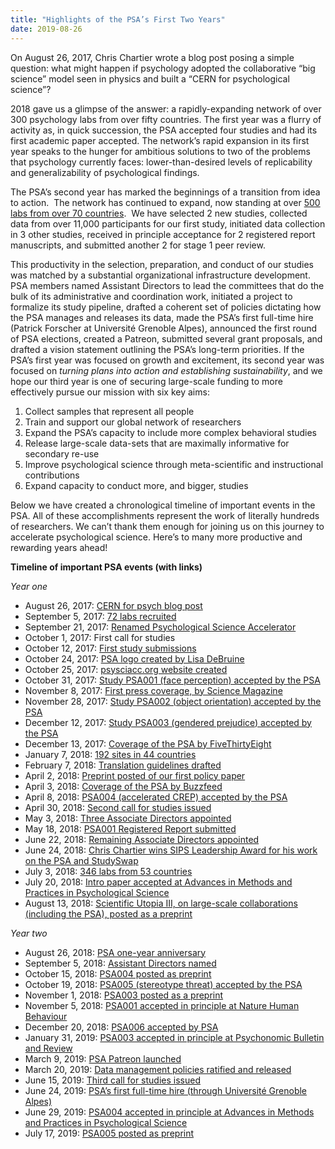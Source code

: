 ```yaml
---
title: "Highlights of the PSA’s First Two Years"
date: 2019-08-26
---
```


<span style="font-weight:400;">On August 26, 2017, Chris Chartier wrote a blog post posing a simple question: what might happen if psychology adopted the collaborative “big science” model seen in physics and built a “CERN for psychological science”?</span>

<span style="font-weight:400;">2018 gave us a glimpse of the answer: a rapidly-expanding network of over 300 psychology labs from over fifty countries. The first year was a flurry of activity as, in quick succession, the PSA accepted four studies and had its first academic paper accepted. The network’s rapid expansion in its first year speaks to the hunger for ambitious solutions to two of the problems that psychology currently faces: lower-than-desired levels of replicability and generalizability of psychological findings.</span>

<span style="font-weight:400;">The PSA’s second year has marked the beginnings of a transition from idea to action.  The network has continued to expand, now standing at over </span><a href="https://nicholas-coles.shinyapps.io/PSA_Map_Prototype/" target="_blank" rel="noopener">500 labs from over 70 countries</a><span style="font-weight:400;">.  We have selected 2 new studies, collected data from over 11,000 participants for our first study, initiated data collection in 3 other studies, received in principle acceptance for 2 registered report manuscripts, and submitted another 2 for stage 1 peer review. </span>

<span style="font-weight:400;">This productivity in the selection, preparation, and conduct of our studies was matched by a substantial organizational infrastructure development</span><span style="font-weight:400;">. PSA members named Assistant Directors to lead the committees that do the bulk of its administrative and coordination work, initiated a project to formalize its study pipeline, drafted a coherent set of policies dictating how the PSA manages and releases its data, made the PSA’s first full-time hire (Patrick Forscher at Université Grenoble Alpes), announced the first round of PSA elections, created a Patreon, submitted several grant proposals, and drafted a vision statement outlining the PSA’s long-term priorities. If the PSA’s first year was focused on growth and excitement, its second year was focused on </span><i><span style="font-weight:400;">turning plans into action and establishing sustainability</span></i><span style="font-weight:400;">, and we hope our third year is one of securing large-scale funding to more effectively pursue our mission with six key aims: </span>
<ol>
	<li style="font-weight:400;"><span style="font-weight:400;">Collect samples that represent all people </span></li>
	<li style="font-weight:400;"><span style="font-weight:400;">Train and support our global network of researchers</span></li>
	<li style="font-weight:400;"><span style="font-weight:400;">Expand the PSA’s capacity to include more complex behavioral studies</span></li>
	<li style="font-weight:400;"><span style="font-weight:400;">Release large-scale data-sets that are maximally informative for secondary re-use</span></li>
	<li style="font-weight:400;"><span style="font-weight:400;">Improve psychological science through meta-scientific and instructional contributions</span></li>
	<li style="font-weight:400;"><span style="font-weight:400;">Expand capacity to conduct more, and bigger, studies</span></li>
</ol>
<span style="font-weight:400;">Below we have created a chronological timeline of important events in the PSA. All of these accomplishments represent the work of literally hundreds of researchers. We can’t thank them enough for joining us on this journey to accelerate psychological science. Here’s to many more productive and rewarding years ahead!</span>

<b>Timeline of important PSA events (with links)</b>

<i><span style="font-weight:400;">Year one</span></i>
<ul>
	<li style="font-weight:400;"><span style="font-weight:400;">August 26, 2017: </span><a href="https://christopherchartier.com/2017/08/26/building-a-cern-for-psychological-science/" target="_blank" rel="noopener">CERN for psych blog post</a><span style="font-weight:400;"> </span></li>
	<li style="font-weight:400;"><span style="font-weight:400;">September 5, 2017: </span><a href="https://christopherchartier.com/2017/09/05/update-building-a-cern-for-psychological-science/" target="_blank" rel="noopener">72 labs recruited</a><span style="font-weight:400;"> </span></li>
	<li style="font-weight:400;"><span style="font-weight:400;">September 21, 2017: </span><a href="https://christopherchartier.com/2017/09/21/the-psychological-science-accelerator-a-distributed-laboratory-network/" target="_blank" rel="noopener">Renamed Psychological Science Accelerator</a><span style="font-weight:400;"> </span></li>
	<li style="font-weight:400;"><span style="font-weight:400;">October 1, 2017: First call for studies</span></li>
	<li style="font-weight:400;"><span style="font-weight:400;">October 12, 2017: </span><a href="https://christopherchartier.com/2017/10/12/on-the-verge-of-acceleration-the-psa-has-received-its-first-submissions/" target="_blank" rel="noopener">First study submissions</a><span style="font-weight:400;"> </span></li>
	<li style="font-weight:400;"><span style="font-weight:400;">October 24, 2017: </span><a href="https://twitter.com/PsySciAcc/status/922857196223840258" target="_blank" rel="noopener">PSA logo created by Lisa DeBruine</a><span style="font-weight:400;"> </span></li>
	<li style="font-weight:400;"><span style="font-weight:400;">October 25, 2017: </span><a href="https://twitter.com/PsySciAcc/status/923202501595168771" target="_blank" rel="noopener">psysciacc.org website created</a><span style="font-weight:400;">  </span></li>
	<li style="font-weight:400;"><span style="font-weight:400;">October 31, 2017: </span><a href="https://psysciacc.org/2017/11/08/the-psychological-science-accelerators-first-study/" target="_blank" rel="noopener">Study PSA001 (face perception) accepted by the PSA</a><span style="font-weight:400;"> </span></li>
	<li style="font-weight:400;"><span style="font-weight:400;">November 8, 2017: </span><a href="https://www.sciencemag.org/news/2017/11/new-accelerator-aims-bring-big-science-psychology" target="_blank" rel="noopener">First press coverage, by Science Magazine</a><span style="font-weight:400;"> </span></li>
	<li style="font-weight:400;"><span style="font-weight:400;">November 28, 2017: </span><a href="https://psysciacc.org/2017/12/05/accepted-for-2018-gendered-social-category-representations/" target="_blank" rel="noopener">Study PSA002 (object orientation) accepted by the PSA</a><span style="font-weight:400;"> </span></li>
	<li style="font-weight:400;"><span style="font-weight:400;">December 12, 2017: </span><a href="https://psysciacc.org/2018/01/24/new-study-accepted-the-object-orientation-effect/" target="_blank" rel="noopener">Study PSA003 (gendered prejudice) accepted by the PSA</a></li>
	<li style="font-weight:400;"><span style="font-weight:400;">December 13, 2017: </span><a href="https://fivethirtyeight.com/features/can-teamwork-solve-one-of-psychologys-biggest-problems/" target="_blank" rel="noopener">Coverage of the PSA by FiveThirtyEight</a><span style="font-weight:400;"> </span></li>
	<li style="font-weight:400;"><span style="font-weight:400;">January 7, 2018: </span><a href="https://twitter.com/PsySciAcc/status/950058716673527813" target="_blank" rel="noopener">192 sites in 44 countries</a><span style="font-weight:400;"> </span></li>
	<li style="font-weight:400;"><span style="font-weight:400;">February 7, 2018: </span><a href="https://psysciacc.org/translation-process/" target="_blank" rel="noopener">Translation guidelines drafted</a><span style="font-weight:400;"> </span></li>
	<li style="font-weight:400;"><span style="font-weight:400;">April 2, 2018: </span><a href="https://psyarxiv.com/785qu/" target="_blank" rel="noopener">Preprint posted of our first policy paper</a><span style="font-weight:400;"> </span></li>
	<li style="font-weight:400;"><span style="font-weight:400;">April 3, 2018: </span><a href="https://www.buzzfeednews.com/article/stephaniemlee/psychology-science-accelerator-replication#.ih7a5n82V" target="_blank" rel="noopener">Coverage of the PSA by Buzzfeed</a><span style="font-weight:400;"> </span></li>
	<li style="font-weight:400;"><span style="font-weight:400;">April 8, 2018: </span><a href="https://psysciacc.org/2018/04/08/the-accelerated-crep/" target="_blank" rel="noopener">PSA004 (accelerated CREP) accepted by the PSA</a></li>
	<li style="font-weight:400;"><span style="font-weight:400;">April 30, 2018: </span><a href="https://psysciacc.org/2018/04/30/the-psychological-science-accelerator-call-for-study-submissions-deadline-june-20th/" target="_blank" rel="noopener">Second call for studies issued</a><span style="font-weight:400;"> </span></li>
	<li style="font-weight:400;"><span style="font-weight:400;">May 3, 2018: </span><a href="https://twitter.com/CRChartier/status/992098414002294785" target="_blank" rel="noopener">Three Associate Directors appointed</a><span style="font-weight:400;"> </span></li>
	<li style="font-weight:400;"><span style="font-weight:400;">May 18, 2018: </span><a href="https://psyarxiv.com/n26dy/" target="_blank" rel="noopener">PSA001 Registered Report submitted</a><span style="font-weight:400;"> </span></li>
	<li style="font-weight:400;"><span style="font-weight:400;">June 22, 2018: </span><a href="https://twitter.com/PsySciAcc/status/1010224649853120516" target="_blank" rel="noopener">Remaining Associate Directors appointed</a><span style="font-weight:400;"> </span></li>
	<li style="font-weight:400;"><span style="font-weight:400;">June 24, 2018: </span><a href="https://twitter.com/PsySciAcc/status/1011024688250785793" target="_blank" rel="noopener">Chris Chartier wins SIPS Leadership Award for his work on the PSA and StudySwap</a><span style="font-weight:400;">  </span></li>
	<li style="font-weight:400;"><span style="font-weight:400;">July 3, 2018: </span><a href="https://twitter.com/PsySciAcc/status/1014152298455556097" target="_blank" rel="noopener">346 labs from 53 countries</a><span style="font-weight:400;"> </span></li>
	<li style="font-weight:400;"><span style="font-weight:400;">July 20, 2018: </span><a href="https://twitter.com/hmoshontz/status/1020330269847576578" target="_blank" rel="noopener">Intro paper accepted at Advances in Methods and Practices in Psychological Science</a><span style="font-weight:400;"> </span></li>
	<li style="font-weight:400;"><span style="font-weight:400;">August 13, 2018: </span><a href="https://psyarxiv.com/vg649" target="_blank" rel="noopener">Scientific Utopia III, on large-scale collaborations (including the PSA), posted as a preprint</a><span style="font-weight:400;"> </span></li>
</ul>
<i><span style="font-weight:400;">Year two</span></i>
<ul>
	<li style="font-weight:400;"><span style="font-weight:400;">August 26, 2018: </span><a href="https://psysciacc.org/2018/08/26/the-psychological-science-accelerators-first-year/" target="_blank" rel="noopener">PSA one-year anniversary</a><span style="font-weight:400;"> </span></li>
	<li style="font-weight:400;"><span style="font-weight:400;">September 5, 2018: </span><a href="https://twitter.com/PsySciAcc/status/1037366722901225472" target="_blank" rel="noopener">Assistant Directors named</a><span style="font-weight:400;"> </span></li>
	<li style="font-weight:400;"><span style="font-weight:400;">October 15, 2018: </span><a href="https://psyarxiv.com/zeux9/" target="_blank" rel="noopener">PSA004 posted as preprint</a><span style="font-weight:400;"> </span></li>
	<li style="font-weight:400;"><span style="font-weight:400;">October 19, 2018: </span><a href="https://psysciacc.org/2018/10/19/a-large-scale-multi-site-examination-of-stereotype-threat-across-varying-operationalizations-a-newly-selected-accelerator-study/" target="_blank" rel="noopener">PSA005 (stereotype threat) accepted by the PSA</a><span style="font-weight:400;"> </span></li>
	<li style="font-weight:400;"><span style="font-weight:400;">November 1, 2018: </span><a href="https://psyarxiv.com/t2pjv" target="_blank" rel="noopener">PSA003 posted as a preprint</a><span style="font-weight:400;"> </span></li>
	<li style="font-weight:400;"><span style="font-weight:400;">November 5, 2018: </span><a href="https://twitter.com/PsySciAcc/status/1059442677261967360" target="_blank" rel="noopener">PSA001 accepted in principle at Nature Human Behaviour</a><span style="font-weight:400;"> </span></li>
	<li style="font-weight:400;"><span style="font-weight:400;">December 20, 2018: </span><a href="https://psysciacc.org/2018/12/20/new-psa-study-on-the-universality-of-moral-thinking-cross-cultural-variation-in-the-influence-of-personal-force-and-intention-in-moral-dilemma-judgments/" target="_blank" rel="noopener">PSA006 accepted by PSA</a><span style="font-weight:400;"> </span></li>
	<li style="font-weight:400;"><span style="font-weight:400;">January 31, 2019: </span><a href="https://twitter.com/PsySciAcc/status/1090957780499005440" target="_blank" rel="noopener">PSA003 accepted in principle at Psychonomic Bulletin and Review</a><span style="font-weight:400;"> </span></li>
	<li style="font-weight:400;"><span style="font-weight:400;">March 9, 2019: </span><a href="https://www.patreon.com/psysciacc?utm_medium=social&amp;utm_source=twitter&amp;utm_campaign=creatorshare2" target="_blank" rel="noopener">PSA Patreon launched</a><span style="font-weight:400;"> </span></li>
	<li style="font-weight:400;"><span style="font-weight:400;">March 20, 2019: </span><a href="https://psyarxiv.com/buqyc" target="_blank" rel="noopener">Data management policies ratified and released</a><span style="font-weight:400;"> </span></li>
	<li style="font-weight:400;"><span style="font-weight:400;">June 15, 2019: </span><a href="https://psysciacc.org/2019/06/15/the-psychological-science-accelerator-calls-for-study-submissions/" target="_blank" rel="noopener">Third call for studies issued</a></li>
	<li style="font-weight:400;"><span style="font-weight:400;">June 24, 2019: </span><a href="https://twitter.com/psforscher/status/1143215706923773954" target="_blank" rel="noopener">PSA’s first full-time hire (through Université Grenoble Alpes)</a><span style="font-weight:400;"> </span></li>
	<li style="font-weight:400;"><span style="font-weight:400;">June 29, 2019: </span><a href="https://psysciacc.org/2019/06/29/update-on-the-accelerated-crep-a-collaborative-crep-replication-project-powered-by-the-psa/" target="_blank" rel="noopener">PSA004 accepted in principle at Advances in Methods and Practices in Psychological Science</a><span style="font-weight:400;"> </span></li>
	<li style="font-weight:400;">July 17, 2019: <a href="https://psyarxiv.com/6hju9" target="_blank" rel="noopener">PSA005 posted as preprint</a></li>
</ul>
